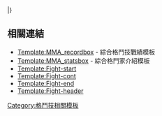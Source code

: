 <includeonly>|}</includeonly><noinclude>

==相關連結==
*[[Template:MMA_recordbox]] - 綜合格鬥技戰績模板
*[[Template:MMA_statsbox]] - 綜合格鬥家介紹模板
*[[Template:Fight-start]] 
*[[Template:Fight-cont]]
*[[Template:Fight-end]]
*[[Template:Fight-header]]

[[Category:格鬥技相關模板]]